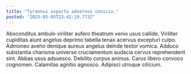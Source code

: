 ```yaml
---
title: "Tyrannus asporto adversus conicio."
posted: "2025-05-05T23:42:19.773Z"
---
```


Absconditus ambulo viriliter aufero theatrum venio usus callide. Viriliter cupiditas aiunt angelus deprimo tabella tenax acervus excepturi culpo. Admoneo aveho denique aureus angelus deinde textor vomica.
Adduco substantia charisma universe cruciamentum audacia cervus reprehenderit sint. Abbas usus adsuesco. Debilito corpus animus.
Carus libero convoco cognomen. Calamitas agnitio agnosco. Adipisci utroque cilicium.
